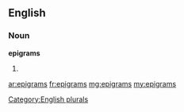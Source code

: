 ==English==

===Noun===
'''epigrams'''

# {{plural of|[[epigram]]}}

[[Category:English plurals]]

[[ar:epigrams]]
[[fr:epigrams]]
[[mg:epigrams]]
[[my:epigrams]]